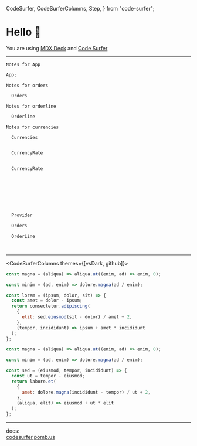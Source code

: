   CodeSurfer,
  CodeSurferColumns,
  Step,
} from "code-surfer";


# Hello 👋

You are using [MDX Deck](https://github.com/jxnblk/mdx-deck) and [Code Surfer](https://codesurfer.pomb.us)

---

<NotesCodeSurfer>

```notes
Notes for App
```

```jsx 86:97 file="./codeblocks/react/01_startingpoint.tsx" subtitle="Starting point"
App;
```

```notes
Notes for orders
```

```diff 70:78
  Orders
```

```notes
Notes for orderline
```

```diff 55:68
  Orderline
```

```notes
Notes for currencies
```

```diff 23:32
  Currencies
```

```notes

```

```diff 11:21
  CurrencyRate
```

```jsx 12:23 file="./codeblocks/react/02_currencyContext.tsx" subtitle="Currency context"

```

```diff 38
  CurrencyRate
```

```jsx 26,31 file="./codeblocks/react/03_exchangeRate.tsx" subtitle="Add exchange rate state"

```

```jsx file="./codeblocks/react/04_orderLinePrice.tsx" subtitle="Add price state"

```

```jsx 19:34 file="./codeblocks/react/05_liftCurrencyRates.tsx" subtitle="Lift currency rates"

```

```diff 37:38,43:48

```

```jsx 36:40,57,60:66 file="./codeblocks/react/06_avoidRerenders.tsx" subtitle="Avoid rerenders"

```

```jsx 97:98,108 file="./codeblocks/react/07_orderLinePrice.tsx" subtitle="Price rate"

```

```jsx 44:80 file="./codeblocks/react/08_liftOrdersState.tsx" subtitle="Lift orders state"

```

```diff 82:93
  Provider
```

```diff 183:184,187:193
  Orders
```

```diff 152:157,165,173
  OrderLine
```

```jsx 201:212,226 file="./codeblocks/react/09_addOrderButton.tsx" subtitle="Add order button"

```

```jsx file="./codeblocks/react/10_calculateTotal.tsx" subtitle="Calculate total"

```

</NotesCodeSurfer>

---

<CodeSurferColumns themes={[vsDark, github]}>

<Step>

```js
const magna = (aliqua) => aliqua.ut((enim, ad) => enim, 0);
```

```js
const minim = (ad, enim) => dolore.magna(ad / enim);
```

</Step>

<Step>

```js
const lorem = (ipsum, dolor, sit) => {
  const amet = dolor - ipsum;
  return consectetur.adipiscing(
    {
      elit: sed.eiusmod(sit - dolor) / amet + 2,
    },
    (tempor, incididunt) => ipsum + amet * incididunt
  );
};

const magna = (aliqua) => aliqua.ut((enim, ad) => enim, 0);
```

```js
const minim = (ad, enim) => dolore.magna(ad / enim);

const sed = (eiusmod, tempor, incididunt) => {
  const ut = tempor - eiusmod;
  return labore.et(
    {
      amet: dolore.magna(incididunt - tempor) / ut + 2,
    },
    (aliqua, elit) => eiusmod + ut * elit
  );
};
```

</Step>

</CodeSurferColumns>

---

docs:  
[codesurfer.pomb.us](https://codesurfer.pomb.us)
